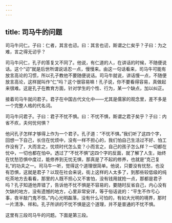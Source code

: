 ```yaml
---
---
---
```

title: 司马牛的问题
---




司马牛问仁。子曰：仁者，其言也讱。曰：其言也讱，斯谓之仁矣乎？子曰：为之难，言之得无讱乎？

司马牛问仁，孔子的答复又不同了。他说，有仁道的人，在讲话的时候，不随便说话。这个“讱”就是后世所谓说话忍一点，慢慢来。由这一句话看来，司马牛可能有放言高论的习惯，所以孔子教他不要随便说话。司马牛就说，讲话慢一点，不随便放言高论，这样就叫作“仁”吗？这个很容易嘛！孔子说，你不要看得容易，真做起来很难。这是孔子在教育方面，针对学生的个性、行为，某一个缺点，加以纠正。

接着司马牛就问君子。君子在中国古代文化中——尤其是儒家的观念里，差不多是一个完整人格的代名词。

司马牛问君子。子曰：君子不忧不惧。曰：不忧不惧，斯谓之君子矣乎？子曰：内省不疚，夫何忧何惧？

他问孔子怎样才够得上作为一个君子。孔子道：“不忧不惧。”我们听了这四个字，回想一下自己，长住在忧烦中，没有一样不担心的，我们怕自己生活过不好、怕工作没有了，大而言之，忧烦时代怎么变？小而言之，自己的孩子怎么样？一切都在忧中，一切也都在怕中。透过了“不忧不惧”这四个字的反面，就了解了人生，始终在忧愁恐惧中度过，能修养到无忧无惧，那真是了不起的修养，也就是“克己复礼”的功夫之一。司马牛一听，觉得这个道理很简单。他说，只要没有忧愁，也没有恐惧，这就是君子？以现在社会来说，街上这样的人太多了，到那些较低级的纯吃茶地方去看看，那里的人既不担心又不害怕，没有钱用就抢一点，那都是君子吗？孔子知道他弄错了，告诉他不忧不惧是不容易的，要随时反省自己，内心没有欠缺的地方，没有遗憾的地方，心里非常安详，等于俗话说的：“平生不作亏心事，夜半敲门鬼不惊。”内心光明磊落，没有什么可怕的，有如大光明的境界，那时一片清净、祥和。孔子所讲的不忧不惧是这个道理，并不是普通的不忧不惧。

这里有三段司马牛的问题。下面是第三段。